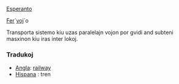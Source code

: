 [[Esperanto]]

[[Fero|Fer]]´[[vojo|voj]]´o

Transporta sistemo kiu uzas paralelajn vojon por gvidi and subteni masxinon kiu iras inter lokoj.

=== Tradukoj ===

* [[Angla]]: [[railway]]
* [[Hispana]] : tren